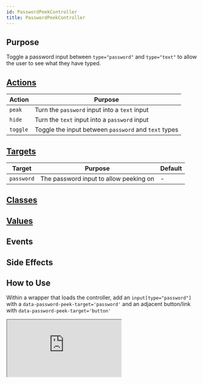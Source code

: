 ```yaml
---
id: PasswordPeekController
title: PasswordPeekController
---
```




## Purpose

Toggle a password input between `type="password"` and `type="text"` to allow the user to see what they have typed.


## [Actions](https://stimulus.hotwire.dev/reference/actions)

| Action   | Purpose                                              |
|----------|------------------------------------------------------|
| `peak`   | Turn the `password` input into a `text` input        |
| `hide`   | Turn the `text` input into a `password` input        |
| `toggle` | Toggle the input between `password` and `text` types |

## [Targets](https://stimulus.hotwire.dev/reference/targets)

| Target     | Purpose                                | Default |
|------------|----------------------------------------|---------|
| `password` | The password input to allow peeking on | -       |


## [Classes](https://stimulus.hotwire.dev/reference/classes)
<NoClasses/>

## [Values](https://stimulus.hotwire.dev/reference/values)
<NoValues/>

## Events
<NoEvents/>

## Side Effects
<NoSideEffects/>



## How to Use

Within a wrapper that loads the controller, add an `input[type="password"]` with a `data-password-peek-target='password'`
and an adjacent button/link with `data-password-peek-target='button'`


<iframe
  src="https:///stimulus-library.netlify.app/controllers/password_peek_controller.html"
  style={{width: "100%", height: "500px", border: "0", borderRadius: "4px", overflow: "hidden"}}
  sandbox="allow-forms allow-modals allow-popups allow-presentation allow-same-origin allow-scripts"
/>
